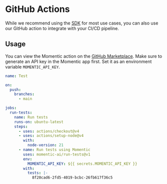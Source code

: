 # GitHub Actions

While we recommend using the [SDK](/docs/sdk) for most use cases, you can also use our GitHub action to integrate with your CI/CD pipeline.

## Usage

You can view the Momentic action on the [GitHub Marketplace](https://github.com/marketplace/actions/momentic-run-tests).
Make sure to generate an API key in the Momentic app first. Set it as an environment variable `MOMENTIC_API_KEY`.

```yaml copy
name: Test

on:
  push:
    branches:
      - main

jobs:
  run-tests:
    name: Run tests
    runs-on: ubuntu-latest
    steps:
      - uses: actions/checkout@v4
      - uses: actions/setup-node@v4
        with:
          node-version: 21
      - name: Run tests using Momentic
        uses: momentic-ai/run-tests@v1
        env:
          MOMENTIC_API_KEY: ${{ secrets.MOMENTIC_API_KEY }}
        with:
          tests: |-
            8f20cad6-2fd5-4019-bcbc-26fb617f36c5
```
